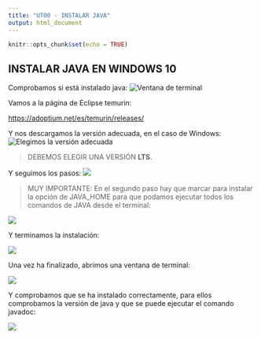 ```yaml
---
title: "UT00 - INSTALAR JAVA"
output: html_document
---
```


```r
knitr::opts_chunk$set(echo = TRUE)
```

## INSTALAR JAVA EN WINDOWS 10

Comprobamos si está instalado java:
![Ventana de terminal](imagenes/295f29d858af8ee46c8d38a620a059a2.png)

Vamos a la página de Eclipse temurin:

[https://adoptium.net/es/temurin/releases/](https://adoptium.net/es/temurin/releases/)

Y nos descargamos la versión adecuada, en el caso de Windows:
![Elegimos la versión adecuada](imagenes/26ac5c59c5cf505cc8adc25dc08405ea.png)

> DEBEMOS ELEGIR UNA VERSIÓN **LTS**.

Y seguimos los pasos:
![](imagenes/adf361f30da2565da8ed2d3eb1d907b7.png)

> MUY IMPORTANTE: En el segundo paso hay que marcar para instalar la opción de JAVA_HOME para que podamos ejecutar todos los comandos de JAVA desde el terminal:

![](imagenes/fec92a7a0b708120a184e569b4b8e693.png)

Y terminamos la instalación:

![](imagenes/217f93eab1c6f82901f4f6ddeaeafbce.png)

Una vez ha finalizado, abrimos una ventana de terminal:

![](imagenes/a30bdd3d8cad5a67012e8f210deabc44.png)

Y comprobamos que se ha instalado correctamente, para ellos comprobamos la versión de java y que se puede ejecutar el comando javadoc:

![](imagenes/093bdfbbc4768c025ca9fc1e94706cf6.png)

